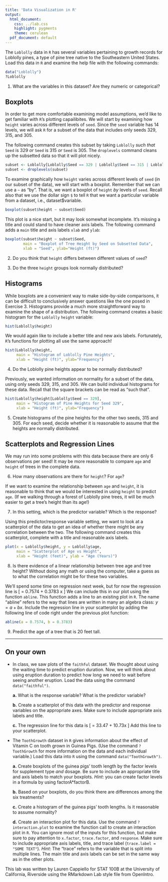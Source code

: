 ```yaml
---
title: 'Data Visualization in R'
output:
  html_document:
    css: ../lab.css
    highlight: pygments
    theme: cerulean
  pdf_document: default
---
```


The `Loblolly` data in `R` has several variables pertaining to growth records 
for Loblolly pines, a type of pine tree native to the Southeastern United States.
Load this data in `R` and examine the help file with the following commands:

```r
data("Loblolly")
?Loblolly
```

1.  What are the variables in this dataset? Are they numeric or categorical?

## Boxplots

In order to get more comfortable examining model assumptions, we'd like to get
familiar with `R`'s plotting capailibites. We will start by examining how `height`
varies across different levels of `seed`. Since the `seed` variable has 14 levels,
we will ask `R` for a subset of the data that includes only seeds 329, 315, and 305. 

The following command creates this subset by taking `Loblolly` *such that* `Seed` 
is 329 *or* `Seed` is 315 *or* `Seed` is 305. The `droplevels` command cleans up 
the subsetted data so that it will plot nicely. 

```r
subset <- Loblolly[Loblolly$Seed == 329 | Loblolly$Seed == 315 | Loblolly$Seed == 305,]
subset <- droplevels(subset)
```

To examine graphically how `height` varies across different levels of `seed` 
(in our subset of the data), we will start with a boxplot. Remember that we can
use a `~` as "by". That is, we want a boxplot of `height` *by* levels of `seed`.
Recall also that we use the dollar sign `$` to tell `R` that we want a particular
variable from a dataset, i.e., dataset$variable.

```r
boxplot(subset$height ~ subset$Seed)
```
    
This plot is a nice start, but it may look somewhat incomplete. It's missing a 
title and could stand to have cleaner axis labels. The following command adds
a `main` title and axis labels `xlab` and `ylab`:

```r
boxplot(subset$height ~ subset$Seed, 
        main = "Boxplot of Tree Height by Seed on Subsetted Data",
        xlab = "Seed", ylab="Height (ft)")
```

2.  Do you think that `height` differs between different values of `seed`? 

3.  Do the three `height` groups look normally distributed? 

## Histograms

While boxplots are a convenient way to make side-by-side comparisons, it can
be difficult to conclusively answer questions like the one posed in Exercise 3. 
Histograms provide a much more straightforward way to examine the shape of a 
distribution. The following command creates a basic histogram for the `Loblolly`
`height` variable:

```r
hist(Loblolly$height)
```

We would again like to include a better title and new axis labels. Fortunately,
`R`'s functions for plotting all use the same approach!

```r
hist(Loblolly$height,
     main = "Histogram of Loblolly Pine Heights",
     xlab = "Height (ft)", ylab="Frequency")
```

4.  Do the Loblolly pine heights appear to be normally distributed?

Previously, we wanted information on normality for a subset of the data,
using only seeds 329, 315, and 305. We can build individual histograms for
these data. Recall that the square brackets can be read as "such that".

```r
hist(Loblolly$height[Loblolly$Seed == 329],
     main = "Histogram of Pine Heights for Seed 329",
     xlab = "Height (ft)", ylab="Frequency")
```

5.  Create histograms of the pine heights for the other two seeds, 315 and 305.
    For each seed, decide whether it is reasonable to assume that the heights 
    are normally distributed. 
    
## Scatterplots and Regression Lines

We may run into some problems with this data because there are only 6 
observations per seed! It may be more reasonable to compare `age` and `height` 
of trees in the complete data.

6.  How many observations are there for `height`? For `age`?

If we want to examine the relationship between `age` and `height`, it is 
reasonable to think that we would be interested in using `height` to 
predict `age`. (If we walking through a forest of Loblolly pine trees, it will 
be much easier to get a tree's height than its age!) 

7. In this setting, which is the predictor variable? Which is the response?

Using this predictor/response variable setting, we want to look at a scatterplot
of the data to get an idea of whether there might be any correlation between the 
two. The following command creates this scatterplot, complete with a title and 
reasonable axis labels. 

```r
plot(x = Loblolly$height, y = Loblolly$age,
     main = "Scatterplot of Age vs Height",
     xlab = "Height (feet)", ylab = "Age (Years)")
```

8.  Is there evidence of a linear relationship between tree age and tree height?
    Without doing any math or using the computer, take a guess as to what the 
    correlation might be for these two variables.
    
We'll spend some time on regression next week, but for now the regression line is
\[
  \hat{y} = 0.7574 + 0.3783 x
\]
We can include this in our plot using the function `abline`. This function adds a 
line to an existing plot in `R`. The name "abline" refers to the way that lines are
written in many an algebra class: $y = a + bx$. Include the regression line in
your scatterplot by adding the following line of code right under the previous plot 
function:

```r
abline(a = 0.7574, b = 0.3783)
```

9.  Predict the age of a tree that is 20 feet tall.

* * *
## On your own

-   In class, we saw plots of the `faithful` dataset. We thought about using the waiting
    time to predict eruption duration. Now, we will think about using eruption duration
    to predict how long we need to wait before seeing another eruption. Load the data
    using the command `data("faithful")`.

    **a.** What is the response variable? What is the predictor variable?
    
    **b.** Create a scatterplot of this data with the predictor and response variables
    on the appropriate axes. Make sure to include appropriate axis labels and title.
    
    **c.** The regression line for this data is 
    \[
      \hat{y} = 33.47 + 10.73x
    \]
    Add this line to your scatterplot.

-   The `ToothGrowth` dataset in `R` gives information about the effect of Vitamin C
    on tooth grown in Guinea Pigs. (Use the command `?ToothGrowth` for more information
    on the data and each individual variable.) Load this data into `R` using the 
    command `data("ToothGrowth")`.

    **a.** Create boxplots of the guinea pigs' tooth length by the factor levels for 
    supplement type *and* dosage. Be sure to include an appropriate title and 
    axis labels to match your boxplots. *Hint*: you can create factor levels in a 
    formula by using factorA*factorB.

    **b.** Based on your boxplots, do you think there are differences among the six
    treatments?
    
    **c.** Create a histogram of the guinea pigs' tooth lengths. Is it reasonable to 
    assume normality?

    **d.** Create an interaction plot for this data. Use the command `?interaction.plot` 
    to examine the function call to create an interaction plot in `R`. You can 
    ignore most of the inputs for this function, but make sure to pay attention 
    to `x.factor`, `trace.factor`, and `response`. Make sure to include appropriate 
    axis labels, title, and trace label (`trace.label = "SOME TEXT"`).
    *Hint*:  The "trace" refers to the variable that is split into multiple lines. 
    The main title and axis labels can be set in the same way as in the other plots.

<div id="license">
This lab was written by Lauren Cappiello for STAT 100B at the University of 
California, Riverside using the RMarkdown Lab style file from OpenIntro.
</div>
